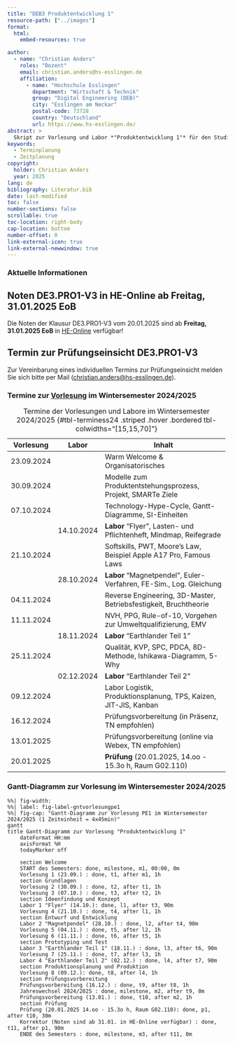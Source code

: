 ```yaml
---
title: "DEB3 Produktentwicklung 1"
resource-path: ["../images"]
format:
  html:
    embed-resources: true

author:
  - name: "Christian Anders"
    roles: "Dozent"
    email: christian.anders@hs-esslingen.de
    affiliation: 
      - name: "Hochschule Esslingen"
        department: "Wirtschaft & Technik"
        group: "Digital Engineering (DEB)"
        city: "Esslingen am Neckar"
        postal-code: 73728
        country: "Deutschland"
        url: https://www.hs-esslingen.de/
abstract: > 
  Skript zur Vorlesung und Labor *"Produktentwicklung 1"* für den Studiengang Digital Engineering DEB3 im Wintersemester 2024/2025
keywords:
  - Terminplanung
  - Zeitplanung
copyright: 
  holder: Christian Anders
  year: 2025
lang: de
bibliography: Literatur.bib
date: last-modified
toc: false
number-sections: false
scrollable: true
toc-location: right-body
cap-location: bottom
number-offset: 0
link-external-icon: true
link-external-newwindow: true
---
```



<!-- -------------------------------------------------------------------------

                       Callout !!! WARNING !!!

-------------------------------------------------------------------------- -->
<!--
::: {.callout-warning}
## WARNING!
**THIS DOCUMENT IS WORK IN PROGRESS!!!**
:::
-->

<!-- -------------------------------------------------------------------------

                       Termine Wintersemester 2024/2025 DEB3

-------------------------------------------------------------------------- -->

### Aktuelle Informationen

::: {.callout-tip}
## Noten DE3.PRO1-V3 in HE-Online ab Freitag, 31.01.2025 EoB
Die Noten der Klausur DE3.PRO1-V3 vom 20.01.2025 sind ab **Freitag, 31.01.2025 EoB** in [HE-Online](https://heonline.hs-esslingen.de/) verfügbar!
:::


::: {.callout-tip}
## Termin zur Prüfungseinsicht DE3.PRO1-V3
Zur Vereinbarung eines individuellen Termins zur Prüfungseinsicht melden Sie sich bitte per Mail ([christian.anders@hs-esslingen.de](mailto:christian.anders@hs-esslingen.de)).
:::



### Termine zur [Vorlesung](https://moodle.hs-esslingen.de/moodle/course/view.php?id=32955) im Wintersemester 2024/2025

+-------------+------------+---------------------------------------------------------------------+
| Vorlesung   | Labor      | Inhalt                                                              |
+=============+============+=====================================================================+
| 23.09.2024  |            | Warm Welcome & Organisatorisches                                    | 
+-------------+------------+---------------------------------------------------------------------+
| 30.09.2024  |            | Modelle zum Produktentstehungsprozess, Projekt, SMARTe Ziele        | 
+-------------+------------+---------------------------------------------------------------------+
| 07.10.2024  |            | Technology-Hype-Cycle, Gantt-Diagramme, SI-Einheiten                | 
+-------------+------------+---------------------------------------------------------------------+
|             | 14.10.2024 | **Labor** "Flyer", Lasten- und Pflichtenheft, Mindmap, Reifegrade   | 
+-------------+------------+---------------------------------------------------------------------+
| 21.10.2024  |            | Softskills, PWT, Moore's Law, Beispiel Apple A17 Pro, Famous Laws   | 
+-------------+------------+---------------------------------------------------------------------+
|             | 28.10.2024 | **Labor** "Magnetpendel", Euler-Verfahren, FE-Sim., Log. Gleichung  | 
+-------------+------------+---------------------------------------------------------------------+
| 04.11.2024  |            | Reverse Engineering, 3D-Master, Betriebsfestigkeit, Bruchtheorie    | 
+-------------+------------+---------------------------------------------------------------------+
| 11.11.2024  |            | NVH, PPG, Rule-of-10, Vorgehen zur Umweltqualifizierung, EMV        | 
+-------------+------------+---------------------------------------------------------------------+
|             | 18.11.2024 | **Labor** "Earthlander Teil 1"                                      | 
+-------------+------------+---------------------------------------------------------------------+
| 25.11.2024  |            | Qualität, KVP, SPC, PDCA, 8D-Methode, Ishikawa-Diagramm, 5-Why      | 
+-------------+------------+---------------------------------------------------------------------+
|             | 02.12.2024 | **Labor** "Earthlander Teil 2"                                      | 
+-------------+------------+---------------------------------------------------------------------+
| 09.12.2024  |            | Labor Logistik, Produktionsplanung, TPS, Kaizen, JIT-JIS, Kanban    | 
+-------------+------------+---------------------------------------------------------------------+
| 16.12.2024  |            | Prüfungsvorbereitung (in Präsenz, TN empfohlen)                     | 
+-------------+------------+---------------------------------------------------------------------+
| 13.01.2025  |            | Prüfungsvorbereitung (online via Webex, TN empfohlen)               | 
+-------------+------------+---------------------------------------------------------------------+
| 20.01.2025  |            | **Prüfung** (20.01.2025, 14.oo - 15.3o h, Raum G02.110)             | 
+-------------+------------+---------------------------------------------------------------------+

: Termine der Vorlesungen und Labore im Wintersemester 2024/2025 {#tbl-terminess24 .striped .hover .bordered tbl-colwidths="[15,15,70]"}


### Gantt-Diagramm zur Vorlesung im Wintersemester 2024/2025

```mermaid
%%| fig-width: 
%%| label: fig-label-gntvorlesungpe1
%%| fig-cap: "Gantt-Diagramm zur Vorlesung PE1 im Wintersemester 2024/2025 (1 Zeiteinheit = 4x45min)"
gantt
title Gantt-Diagramm zur Vorlesung "Produktentwicklung 1"
    dateFormat HH:mm
    axisFormat %H
    todayMarker off

    section Welcome
    START des Semesters: done, milestone, m1, 00:00, 0m
    Vorlesung 1 (23.09.) : done, t1, after m1, 1h
    section Grundlagen
    Vorlesung 2 (30.09.) : done, t2, after t1, 1h
    Vorlesung 3 (07.10.) : done, t3, after t2, 1h
    section Ideenfindung und Konzept
    Labor 1 "Flyer" (14.10.): done, l1, after t3, 90m
    Vorlesung 4 (21.10.) : done, t4, after l1, 1h
    section Entwurf und Entwicklung
    Labor 2 "Magnetpendel" (28.10.) : done, l2, after t4, 90m
    Vorlesung 5 (04.11.) : done, t5, after l2, 1h
    Vorlesung 6 (11.11.) : done, t6, after t5, 1h
    section Prototyping und Test
    Labor 3 "Earthlander Teil 1" (18.11.) : done, l3, after t6, 90m
    Vorlesung 7 (25.11.) : done, t7, after l3, 1h
    Labor 4 "Earthlander Teil 2" (02.12.) : done, l4, after t7, 90m
    section Produktionsplanung und Produktion
    Vorlesung 8 (09.12.): done, t8, after l4, 1h
    section Prüfungsvorbereitung
    Prüfungsvorbereitung (16.12.) : done, t9, after t8, 1h
    Jahreswechsel 2024/2025 : done, milestone, m2, after t9, 0m
    Prüfungsvorbereitung (13.01.) : done, t10, after m2, 1h
    section Prüfung
    Prüfung (20.01.2025 14.oo - 15.3o h, Raum G02.110): done, p1, after t10, 30m
    Korrektur (Noten sind ab 31.01. in HE-Online verfügbar) : done, t11, after p1, 90m
    ENDE des Semesters : done, milestone, m3, after t11, 0m
```

<!--
::: {.callout-important}
## Prüfungstermin DEB3 "Produktentwicklung 1" im WS2024/2025
**Montag, 20. Januar 2025, 14.oo - 15.30 h**!
WICHTIG! Bitte mindestens **15 Minuten VOR Beginn der Prüfung** im Prüfungsraum (**Raum G02.110**) eintreffen! (Diese 15 Minuten sind die absolute DEADLINE!) Ein früheres, deutlich stressfreies Erscheinen wird dringendst empfohlen!!! (Tipp: 30 Minuten vor Beginn der Prüfung). 
:::

::: {.callout-warning}
## ÄNDERUNGEN BEI ZEITEN VON VORLESUNGEN UND LABOREN!
Abweichend vom Raster der Vorlesungs-Zeiten der Hochschule Esslingen werden die Zeiten der Vorlesung und Labore *"Produktentwicklung 1"* im Wintersemester 2024/2025 in einem abweichenden Zeitraster erfolgen. Diese Abweichung gründet auf Wünschen und Vorschlägen der Studierenden und ist gültig, bis von Seiten der Studierenden oder des Dozenten oder der Hochschule andere Wünsche und Vorschläge geäußert werden. Für den Fall, dass kein gemeinsam getragener Vorschlag zum Zeitraster erreicht werden kann gelten die Zeitvorgaben der Hochschule Esslingen. Die [Bringschuld](https://de.wikipedia.org/wiki/Bringschuld#Informationsverwaltung) für Anregungen zu Änderungen am jeweils gültigen Zeitraster liegt beim jeweils mit dem aktuell gültigen Zeitraster Unzufriedenen.
:::

### Vorlesungs-Zeiten PE1 im WS2024/2025 (ab 30.09.2024)

**11:30 bis 12:45 Uhr → Vorlesung**
12:45 bis 13:15 Uhr → Pause
**13:15 bis 15:00 Uhr → Vorlesung**


### Labor-Zeiten PE1 im WS2024/2025 (ab 30.09.2024)

**11:30 bis 12:30 Uhr → Labor**
12:30 bis 13:00 Uhr → Pause
**13:00 bis 16:30 Uhr → Labor**



### Vorlesungs-Zeiten lt. Hochschule Esslingen
 
1.	Stunde: 8:00 bis 9:30 Uhr
2.	Stunde: 9:45 bis 11:15 Uhr
3.	Stunde: **11:30 bis 13:00 Uhr → Vorlesung/Labor**
4.	Stunde: 13:00 bis 14:00 Uhr → Pause
5.	Stunde: **14:00 bis 15:30 Uhr → Vorlesung/Labor**
6.	Stunde: **15:45 bis 17:15 Uhr → Labor**
7.	Stunde: 17:30 bis 19:00 Uhr

<!--
### Gantt-Diagramme zu den Vorlesungen im WS 2024/2025

```mermaid
%%| fig-width: 
%%| label: fig-label-gntvorlesung241021
%%| fig-cap: "Gantt-Diagramm zur 4. Vorlesung PE1 am 2024-10-21"
gantt
title Gantt-Diagramm zur 4. Vorlesung PE1 am 2024-10-21
    dateFormat HH:mm
    axisFormat %H:%M
    todayMarker off

    section V4.1
    Softskills (Kapitel 6) : t1, 11:30, 75m

    section Pause
    Mittagspause: done, p1, after t1, 30m
   
    section V4.2
    Rezept Brownies : t2, after p1, 5m
    PWT (Kapitel 3.1) : t3, after t2, 25m
    Apple A17 Pro SoC : t4, after t3, 45m
    Famous Laws : t5, after t4, 30m
```


```mermaid
%%| fig-width: 
%%| label: fig-label-gntvorlesung241104
%%| fig-cap: "Gantt-Diagramm zur 5. Vorlesung PE1 am 2024-11-04"
gantt
title Gantt-Diagramm zur 5. Vorlesung PE1 am 2024-11-04
    dateFormat HH:mm
    axisFormat %H:%M
    todayMarker off

    section V5.1
    Rückblick Labor Magnetpendel : t1, 11:30, 30m
    Reverse Engineering (Kapitel 3.3) : t2, after t1, 45m

    section Pause
    Mittagspause : done, p1, after t2, 30m
   
    section V5.2
    Reverse Engineering (Kapitel 3.3) : t3, after p1, 15m
    3D-Master (Kapitel 3.6) : t4, after t3, 15m
    Betriebsfestigkeit (Kapitel 3.7) : t5, after t4, 50m
    Bruchtheorie (Kapitel 3.7.3) : t6, after t5, 25m
```

<!-- 
Tipp: Reverse-Engineering 15 min kürzen.
Idee: Übungsaufgabe Betriebsfestigkeit in der Vorlesung rechnen.
-->

<!--
```mermaid
%%| fig-width: 
%%| label: fig-label-gntvorlesung241111
%%| fig-cap: "Gantt-Diagramm zur 6. Vorlesung PE1 am 2024-11-11"
gantt
title Gantt-Diagramm zur 6. Vorlesung PE1 am 2024-11-11
    dateFormat HH:mm
    axisFormat %H:%M
    todayMarker off

    section V6.1
    Rückblick Betriebsfestigkeit + Video Wind Turbine Blade Fatigue Testing : t1, 11:30, 30m
    NVH (Kapitel 3.8) : t2, after t1, 15m
    Kostenbeeinflussung im PEP (Kapitel 3.9.1) : t3, after t2, 30m

    section Pause
    Mittagspause : done, p1, after t3, 30m
   
    section V6.2
    Rule-of-10 + PPG (Kapitel 3.9.2 + 3.9.3) : t4, after p1, 15m
    Besichtigung Klimaschrank : crit, t5, after t4, 15m
    Umweltqualifizierung (Kapitel 4.3) : t6, after t5, 75m
```
-->

<!--
### Gantt-Diagramme zur Prüfungsvorbereitung im WS 2024/2025

```mermaid
%%| fig-width: 
%%| label: fig-label-gntpv1_241216
%%| fig-cap: "Gantt-Diagramm zur 1. Prüfungsvorbereitung PE1 am 2024-12-16"
gantt
title Gantt-Diagramm zur 1. Prüfungsvorbereitung PE1 am 2024-12-16
    dateFormat HH:mm
    axisFormat %H:%M
    todayMarker off

    section PV1.1
    Skript PE1 Version WS24/25 ist in Moodle online (→ Freeze der prüfungsrelevanten Inhalte ist erfolgt) : crit, milestone, m1, 11:30, 0m
    Gemeinsame Sichtung der im Skript im Semester ergänzten und geänderten Inhalte : t1, after m1, 60m
    Feedback zu den zurückliegenden Vorlesungen und Laboren : t2, after t1, 15m
    section Pause
    Mittagspause : done, p1, after t2, 30m
   
    section PV1.2
    HTML-Dokument zur Prüfungsvorbereitung ist in Moodle online: crit, milestone, m2, after p1, 0m
    Q & A (in Präsenz, TN freiwillig) : t3, after p1, 105m
```


```mermaid
%%| fig-width: 
%%| label: fig-label-gntpv2_250113
%%| fig-cap: "Gantt-Diagramm zur 2. Prüfungsvorbereitung PE1 am 2025-01-13"
gantt
title Gantt-Diagramm zur 2. Prüfungsvorbereitung PE1 am 2025-01-13
    dateFormat HH:mm
    axisFormat %H:%M
    todayMarker off

    section PV2.1
    Templates der Prüfungsfragen Version WS24/25 ist in Moodle online : crit, milestone, m1, 11:30, 0m
    Q & A (online via Webex, TN freiwillig) : t1, 11:30, 75m

    section Pause
    Mittagspause : done, p1, after t1, 30m
   
    section PV2.2
    Q & A (online via Webex, TN freiwillig) : t2, after p1, 105m
```
-->

<!--
::: {.callout-important}
## Fragen zur Prüfungsvorbereitung?
Bei Fragen zur Prüfungsvorbereitung melden Sie sich bitte gerne jederzeit mit Ihrer Frage oder zur Vereinbarung eines individuellen [Webex-Meetings](https://hs-esslingen.webex.com/meet/christian.anders) per Mail ([christian.anders@hs-esslingen.de](mailto:christian.anders@hs-esslingen.de)).
:::
-->